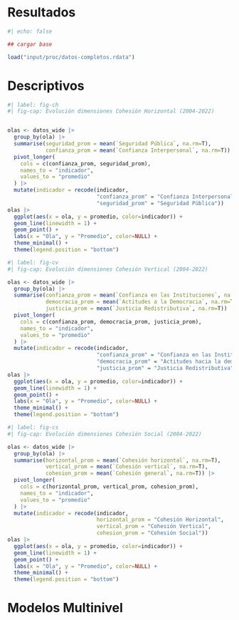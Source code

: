 # Resultados

```r
#| echo: false

## cargar base

load("input/proc/datos-completos.rdata")
```

# Descriptivos

```r
#| label: fig-ch
#| fig-cap: Evolución dimensiones Cohesión Horizontal (2004-2022)


olas <- datos_wide |>
  group_by(ola) |>
  summarise(seguridad_prom = mean(`Seguridad Pública`, na.rm=T),
            confianza_prom = mean(`Confianza Interpersonal`, na.rm=T)) |>
  pivot_longer(
    cols = c(confianza_prom, seguridad_prom),
    names_to = "indicador",
    values_to = "promedio"
  ) |>
  mutate(indicador = recode(indicador,
                            "confianza_prom" = "Confianza Interpersonal",
                            "seguridad_prom" = "Seguridad Pública"))
olas |>
  ggplot(aes(x = ola, y = promedio, color=indicador)) +
  geom_line(linewidth = 1) +
  geom_point() +
  labs(x = "Ola", y = "Promedio", color=NULL) +
  theme_minimal() + 
  theme(legend.position = "bottom")

```


```r
#| label: fig-cv
#| fig-cap: Evolución dimensiones Cohesión Vertical (2004-2022)

olas <- datos_wide |>
  group_by(ola) |>
  summarise(confianza_prom = mean(`Confianza en las Instituciones`, na.rm=T),
            democracia_prom = mean(`Actitudes a la Democracia`, na.rm=T),
            justicia_prom = mean(`Justicia Redistributiva`, na.rm=T)) |>
  pivot_longer(
    cols = c(confianza_prom, democracia_prom, justicia_prom),
    names_to = "indicador",
    values_to = "promedio"
  ) |>
  mutate(indicador = recode(indicador,
                            "confianza_prom" = "Confianza en las Instituciones",
                            "democracia_prom" = "Actitudes hacia la democracia",
                            "justicia_prom" = "Justicia Redistributiva"))
olas |>
  ggplot(aes(x = ola, y = promedio, color=indicador)) +
  geom_line(linewidth = 1) +
  geom_point() +
  labs(x = "Ola", y = "Promedio", color=NULL) +
  theme_minimal() + 
  theme(legend.position = "bottom")

```
```r
#| label: fig-cs
#| fig-cap: Evolución dimensiones Cohesión Social (2004-2022)

olas <- datos_wide |>
  group_by(ola) |>
  summarise(horizontal_prom = mean(`Cohesión horizontal`, na.rm=T),
            vertical_prom = mean(`Cohesión vertical`, na.rm=T),
            cohesion_prom = mean(`Cohesión general`, na.rm=T)) |>
  pivot_longer(
    cols = c(horizontal_prom, vertical_prom, cohesion_prom),
    names_to = "indicador",
    values_to = "promedio"
  ) |>
  mutate(indicador = recode(indicador,
                            horizontal_prom = "Cohesión Horizontal",
                            vertical_prom = "Cohesión Vertical",
                            cohesion_prom = "Cohesión Social"))
olas |>
  ggplot(aes(x = ola, y = promedio, color=indicador)) +
  geom_line(linewidth = 1) +
  geom_point() +
  labs(x = "Ola", y = "Promedio", color=NULL) +
  theme_minimal() + 
  theme(legend.position = "bottom")

```

# Modelos Multinivel